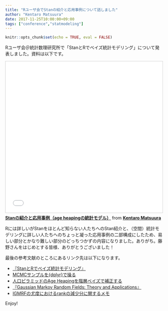 ```yaml
---
title: "Rユーザ会でStanの紹介と応用事例について話しました"
author: "Kentaro Matsuura"
date: 2017-11-25T10:00:00+09:00
tags: ["conference","statmodeling"]
---
```


```r
knitr::opts_chunk$set(echo = TRUE, eval = FALSE)
```

Rユーザ会＠統計数理研究所で「StanとRでベイズ統計モデリング」について発表しました。資料は以下です。

<iframe src="//www.slideshare.net/slideshow/embed_code/key/wRK0vQHcWxFyLq" width="595" height="485" frameborder="0" marginwidth="0" marginheight="0" scrolling="no" style="border:1px solid #CCC; border-width:1px; margin-bottom:5px; max-width: 100%;" allowfullscreen> </iframe> <div style="margin-bottom:5px"> <strong> <a href="//www.slideshare.net/berobero11/stanage-heaping" title="Stanの紹介と応用事例（age heapingの統計モデル）" target="_blank">Stanの紹介と応用事例（age heapingの統計モデル）</a> </strong> from <strong><a href="https://www.slideshare.net/berobero11" target="_blank">Kentaro Matsuura</a></strong> </div>

Rには詳しいがStanをほとんど知らない人たちへのStan紹介と、（空間）統計モデリングに詳しい人たちへのちょっと凝った応用事例の二部構成にしたため、易しい部分とかなり難しい部分のどっちつかずの内容になりました。ありがち。藤野さんをはじめとする皆様、ありがとうございました！

最後の参考文献のところにあるリンク先は以下になります。

- [『StanとRでベイズ統計モデリング』](https://www.amazon.co.jp/dp/4320112423)
- [MCMCサンプルを{dplyr}で操る](http://statmodeling.hatenablog.com/entry/using-mcmc-samples-with-dplyr)
- [人口ピラミッドのAge Heapingを階層ベイズで補正する](http://statmodeling.hatenablog.com/entry/age-heaping)
- [『Gaussian Markov Random Fields: Theory and Applications』](https://www.amazon.co.jp/dp/1584884320)
- [IGMRFの尤度におけるrankの減少分に関するメモ](http://statmodeling.hatenablog.com/entry/IGMRF-likelihood)

Enjoy!
